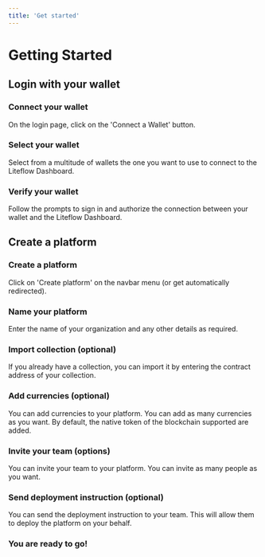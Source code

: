 ```yaml
---
title: 'Get started'
---
```



# Getting Started

## Login with your wallet

<Steps>

### Connect your wallet

On the login page, click on the 'Connect a Wallet' button.

### Select your wallet

Select from a multitude of wallets the one you want to use to connect to the Liteflow Dashboard.

### Verify your wallet

Follow the prompts to sign in and authorize the connection between your wallet and the Liteflow Dashboard.

</Steps>

## Create a platform

<Steps>

### Create a platform

Click on 'Create platform' on the navbar menu (or get automatically redirected).

### Name your platform

Enter the name of your organization and any other details as required.

### Import collection (optional)

If you already have a collection, you can import it by entering the contract address of your collection.

### Add currencies (optional)

You can add currencies to your platform. You can add as many currencies as you want. By default, the native token of the blockchain supported are added.

### Invite your team (options)

You can invite your team to your platform. You can invite as many people as you want.

### Send deployment instruction (optional)

You can send the deployment instruction to your team. This will allow them to deploy the platform on your behalf.

### You are ready to go!

</Steps>
